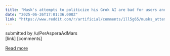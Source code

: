 ```yaml
---
title: "Musk's attempts to politicize his Grok AI are bad for users and enterprises — here's why"
date: "2025-06-26T17:01:36.000Z"
link: "https://www.reddit.com/r/artificial/comments/1ll5g65/musks_attempts_to_politicize_his_grok_ai_are_bad/"
---
```


submitted by    /u/PerAsperaAdMars  
 [link]   [comments]

[Read more](https://www.reddit.com/r/artificial/comments/1ll5g65/musks_attempts_to_politicize_his_grok_ai_are_bad/)
